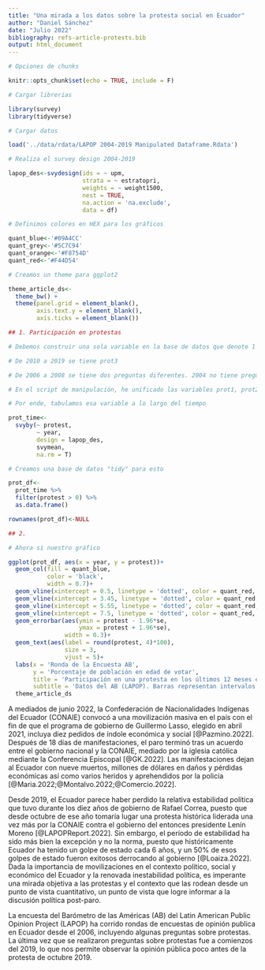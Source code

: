 ```yaml
---
title: "Una mirada a los datos sobre la protesta social en Ecuador"
author: "Daniel Sánchez"
date: "Julio 2022"
bibliography: refs-article-protests.bib
output: html_document
---
```


```r
# Opciones de chunks

knitr::opts_chunk$set(echo = TRUE, include = F)

# Cargar librerias

library(survey)
library(tidyverse)

# Cargar datos

load('../data/rdata/LAPOP 2004-2019 Manipulated Dataframe.Rdata')

# Realiza el survey design 2004-2019

lapop_des<-svydesign(ids = ~ upm, 
                     strata = ~ estratopri, 
                     weights = ~ weight1500, 
                     nest = TRUE,
                     na.action = 'na.exclude',
                     data = df)

# Definimos colores en HEX para los gráficos

quant_blue<-'#09A4CC'
quant_grey<-'#5C7C94'
quant_orange<-'#F8754D'
quant_red<-'#F44D54'

# Creamos un theme para ggplot2

theme_article_ds<-
  theme_bw() +
  theme(panel.grid = element_blank(),
        axis.text.y = element_blank(),
        axis.ticks = element_blank()) 

```

```r
## 1. Participación en protestas

# Debemos construir una sola variable en la base de datos que denote 1 si es que se participó en protest, 0 de otra forma

# De 2010 a 2019 se tiene prot3

# De 2006 a 2008 se tiene dos preguntas diferentes. 2004 no tiene pregunta sobre participación en protesta

# En el script de manipulación, he unificado las variables prot1, prot2 y prot3 en una sola (prot3)

# Por ende, tabulamos esa variable a lo largo del tiempo 

prot_time<-
  svyby(~ protest,
        ~ year,
        design = lapop_des,
        svymean,
        na.rm = T)

# Creamos una base de datos "tidy" para esto

prot_df<-
  prot_time %>%
  filter(protest > 0) %>% 
  as.data.frame()

rownames(prot_df)<-NULL

## 2. 

# Ahora si nuestro gráfico

ggplot(prot_df, aes(x = year, y = protest))+
  geom_col(fill = quant_blue,
           color = 'black', 
           width = 0.7)+
  geom_vline(xintercept = 0.5, linetype = 'dotted', color = quant_red, size = 1.25)+
  geom_vline(xintercept = 3.45, linetype = 'dotted', color = quant_red, size = 1.25)+
  geom_vline(xintercept = 5.55, linetype = 'dotted', color = quant_red, size = 1.25)+
  geom_vline(xintercept = 7.5, linetype = 'dotted', color = quant_red, size = 1.25)+
  geom_errorbar(aes(ymin = protest - 1.96*se,
                    ymax = protest + 1.96*se),
                width = 0.3)+
  geom_text(aes(label = round(protest, 4)*100),
                size = 3,
                vjust = 5)+
  labs(x = 'Ronda de la Encuesta AB',
       y = 'Porcentaje de población en edad de votar',
       title = 'Participación en una protesta en los últimos 12 meses en Ecuador',
       subtitle = 'Datos del AB (LAPOP). Barras representan intervalos de confianza al 95%. \nLíneas punteadas representan protestas de importancia en el país.')+
  theme_article_ds
```



A mediados de junio 2022, la Confederación de Nacionalidades Indígenas del Ecuador (CONAIE) convocó a una movilización masiva en el país con el fin de que el programa de gobierno de Guillermo Lasso, elegido en abril 2021, incluya diez pedidos de índole económica y social [@Pazmino.2022]. Después de 18 días de manifestaciones, el paro terminó tras un acuerdo entre el gobierno nacional y la CONAIE, mediado por la iglesia católica mediante la Conferencia Episcopal [@GK.2022]. Las manifestaciones dejan al Ecuador con nueve muertos, millones de dólares en daños y pérdidas económicas así como varios heridos y aprehendidos por la policía [@Maria.2022;@Montalvo.2022;@Comercio.2022].

Desde 2019, el Ecuador parece haber perdido la relativa estabilidad política que tuvo durante los diez años de gobierno de Rafael Correa, puesto que desde octubre de ese año tomaría lugar una protesta histórica liderada una vez más por la CONAIE contra el gobierno del entonces presidente Lenín Moreno [@LAPOPReport.2022]. Sin embargo, el período de estabilidad ha sido más bien la excepción y no la norma, puesto que históricamente Ecuador ha tenido un golpe de estado cada 6 años, y un 50% de esos golpes de estado fueron exitosos derrocando al gobierno [@Loaiza.2022]. Dada la importancia de movilizaciones en el contexto político, social y económico del Ecuador y la renovada inestabilidad política, es imperante una mirada objetiva a las protestas y el contexto que las rodean desde un punto de vista cuantitativo, un punto de vista que logre informar a la discusión política post-paro. 

La encuesta del Barómetro de las Américas (AB) del Latin American Public Opinion Project (LAPOP) ha corrido rondas de encuestas de opinión publica en Ecuador desde el 2006, incluyendo algunas preguntas sobre protestas. La última vez que se realizaron preguntas sobre protestas fue a comienzos del 2019, lo que nos permite observar la opinión pública poco antes de la protesta de octubre 2019.

